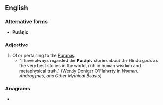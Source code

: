 ==English==

===Alternative forms===
* '''Purāṇic'''

===Adjective===
{{en-adj}}

# Of or pertaining to the [[Purana]]s.
#* "I have always regarded the '''Purāṇic''' stories about the Hindu gods as the very best stories in the world, rich in human wisdom and metaphysical truth." (Wendy Doniger O'Flaherty in ''Women, Androgynes, and Other Mythical Beasts'')

===Anagrams===
* {{l|en|cuprian}}